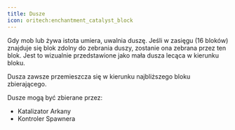 ```yaml
---
title: Dusze
icon: oritech:enchantment_catalyst_block
---
```


Gdy mob lub żywa istota umiera, uwalnia duszę. Jeśli w zasięgu (16 bloków) znajduje się blok zdolny do zebrania duszy,
zostanie ona zebrana przez ten blok. Jest to wizualnie przedstawione jako mała dusza lecąca w kierunku bloku.

Dusza zawsze przemieszcza się w kierunku najbliższego bloku zbierającego.

Dusze mogą być zbierane przez:
- Katalizator Arkany
- Kontroler Spawnera
